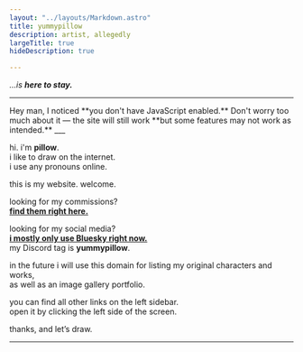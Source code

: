 ```yaml
---
layout: "../layouts/Markdown.astro"
title: yummypillow
description: artist, allegedly
largeTitle: true
hideDescription: true

---
```


<RandomTicker client:only="svelte"></RandomTicker>
<span id="ticker">*...is* ***<span id="tickertext"><noscript>here to stay.</noscript></span>***</span>
___

<noscript>
    <Hider hideId="noscript" closetext="who cares">
        <Notice type="warning">
            Hey man, I noticed **you don't have JavaScript enabled.**  
            Don't worry too much about it — the site will still work  
            **but some features may not work as intended.**
        </Notice>
    ___
    </Hider>
</noscript>

hi. i'm **pillow**.  
i like to draw on the internet.  
i use any pronouns online.

this is my website. welcome.

looking for my commissions?  
[**find them right here.**](https://artistree.io/yummypillow " ")

looking for my social media?  
[**i mostly only use Bluesky right now.**](https://bsky.app/profile/yummypillow.art ' ')  
my Discord tag is **yummypillow**.

in the future i will use this domain for listing my original characters and works,  
as well as an image gallery portfolio.

you can find all other links on the left sidebar.  
open it by clicking the left side of the screen.

thanks, and let’s draw.

___

<Buttons />

<span id="buildinfo"><Commit/></span> 

